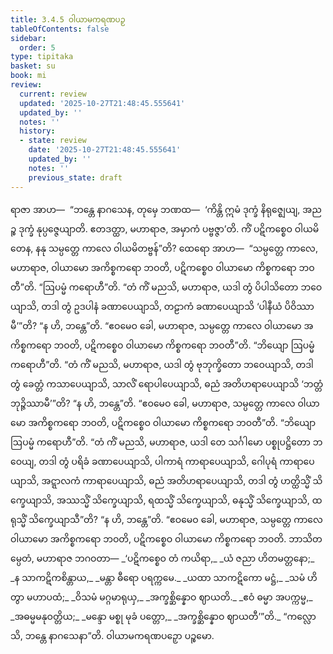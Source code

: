 ```yaml
---
title: 3.4.5 ဝါယာမကရဏပဉှ
tableOfContents: false
sidebar:
  order: 5
type: tipitaka
basket: su
book: mi
review:
  current: review
  updated: '2025-10-27T21:48:45.555641'
  updated_by: ''
  notes: ''
  history:
  - state: review
    date: '2025-10-27T21:48:45.555641'
    updated_by: ''
    notes: ''
    previous_state: draft
---
```



<ReviewStatus review={frontmatter.review} showDetails={true} />

<HypothesisAnnotation frontmatter={frontmatter} />

<DynamicBreadcrumb />

<Division number="67" book="mi" e="ch" v="28">

<Paragraph number="331" book="mi">
ရာဇာ အာဟ—  “ဘန္တေ နာဂသေန, တုမှေ ဘဏထ—  ‘ကိန္တိ ဣမံ ဒုက္ခံ နိရုဇ္ဈေယျ, အညဉ္စ ဒုက္ခံ နုပ္ပဇ္ဇေယျာတိ. ဧတဒတ္ထာ, မဟာရာဇ, အမှာကံ ပဗ္ဗဇ္ဇာ’တိ. ကိံ ပဋိကစ္စေဝ ဝါယမိတေန, နနု သမ္ပတ္တေ ကာလေ ဝါယမိတဗ္ဗန်”တိ? ထေရော အာဟ—  “သမ္ပတ္တေ ကာလေ, မဟာရာဇ, ဝါယာမော အကိစ္စကရော ဘဝတိ, ပဋိကစ္စေဝ ဝါယာမော ကိစ္စကရော ဘဝတီ”တိ.
</Paragraph>

<Paragraph number="332" book="mi">
“ဩပမ္မံ ကရောဟီ”တိ. “တံ ကိံ မညသိ, မဟာရာဇ, ယဒါ တွံ ပိပါသိတော ဘဝေယျာသိ, တဒါ တွံ ဥဒပါနံ ခဏာပေယျာသိ, တဠာကံ ခဏာပေယျာသိ ‘ပါနီယံ ပိဝိဿာမီ’”တိ? “န ဟိ, ဘန္တေ”တိ. “ဧဝမေဝ ခေါ, မဟာရာဇ, သမ္ပတ္တေ ကာလေ ဝါယာမော အကိစ္စကရော ဘဝတိ, ပဋိကစ္စေဝ ဝါယာမော ကိစ္စကရော ဘဝတီ”တိ.
</Paragraph>

<Paragraph number="333" book="mi">
“ဘိယျော ဩပမ္မံ ကရောဟီ”တိ. “တံ ကိံ မညသိ, မဟာရာဇ, ယဒါ တွံ ဗုဘုက္ခိတော ဘဝေယျာသိ, တဒါ တွံ ခေတ္တံ ကသာပေယျာသိ, သာလိံ ရောပါပေယျာသိ, ဓညံ အတိဟရာပေယျာသိ ‘ဘတ္တံ ဘုဉ္ဇိဿာမီ’”တိ? “န ဟိ, ဘန္တေ”တိ. “ဧဝမေဝ ခေါ, မဟာရာဇ, သမ္ပတ္တေ ကာလေ ဝါယာမော အကိစ္စကရော ဘဝတိ, ပဋိကစ္စေဝ ဝါယာမော ကိစ္စကရော ဘဝတီ”တိ.
</Paragraph>

<Paragraph number="334" book="mi">
“ဘိယျော ဩပမ္မံ ကရောဟီ”တိ. “တံ ကိံ မညသိ, မဟာရာဇ, ယဒါ တေ သင်္ဂါမော ပစ္စုပဋ္ဌိတော ဘဝေယျ, တဒါ တွံ ပရိခံ ခဏာပေယျာသိ, ပါကာရံ ကာရာပေယျာသိ, ဂေါပုရံ ကာရာပေယျာသိ, အဋ္ဋာလကံ ကာရာပေယျာသိ, ဓညံ အတိဟရာပေယျာသိ, တဒါ တွံ ဟတ္ထိသ္မိံ သိက္ခေယျာသိ, အဿသ္မိံ သိက္ခေယျာသိ, ရထသ္မိံ သိက္ခေယျာသိ, ဓနုသ္မိံ သိက္ခေယျာသိ, ထရုသ္မိံ သိက္ခေယျာသီ”တိ? “န ဟိ, ဘန္တေ”တိ. “ဧဝမေဝ ခေါ, မဟာရာဇ, သမ္ပတ္တေ ကာလေ ဝါယာမော အကိစ္စကရော ဘဝတိ, ပဋိကစ္စေဝ ဝါယာမော ကိစ္စကရော ဘဝတိ. ဘာသိတမ္ပေတံ, မဟာရာဇ ဘဂဝတာ—
</Paragraph>

<Paragraph number="335" type="verses" book="mi">
_‘ပဋိကစ္စေဝ တံ ကယိရာ,_  
_ယံ ဇညာ ဟိတမတ္တနော;_  
_န သာကဋိကစိန္တာယ,_  
_မန္တာ ဓီရော ပရက္ကမေ._  

</Paragraph>

<Paragraph number="336" type="verses" book="mi">
_ယထာ သာကဋိကော မဋ္ဌံ,_  
_သမံ ဟိတွာ မဟာပထံ;_  
_ဝိသမံ မဂ္ဂမာရုယှ,_  
_အက္ခစ္ဆိန္နောဝ ဈာယတိ._  

</Paragraph>

<Paragraph number="337" type="verses" book="mi">
_ဧဝံ ဓမ္မာ အပက္ကမ္မ,_  
_အဓမ္မမနုဝတ္တိယ;_  
_မန္ဒော မစ္စု မုခံ ပတ္တော,_  
_အက္ခစ္ဆိန္နောဝ ဈာယတီ’”တိ._  

</Paragraph>

<Paragraph number="338" book="mi">
“ကလ္လောသိ, ဘန္တေ နာဂသေနာ”တိ.

</Paragraph>
</Division>

<Paragraph number="339" type="center" book="mi">
ဝါယာမကရဏပဉှော ပဉ္စမော.
</Paragraph>